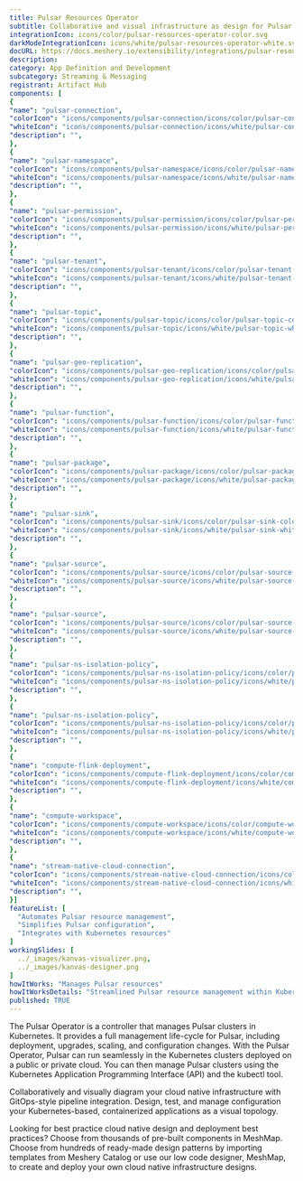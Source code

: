 ```yaml
---
title: Pulsar Resources Operator
subtitle: Collaborative and visual infrastructure as design for Pulsar Resources Operator
integrationIcon: icons/color/pulsar-resources-operator-color.svg
darkModeIntegrationIcon: icons/white/pulsar-resources-operator-white.svg
docURL: https://docs.meshery.io/extensibility/integrations/pulsar-resources-operator
description: 
category: App Definition and Development
subcategory: Streaming & Messaging
registrant: Artifact Hub
components: [
{
"name": "pulsar-connection",
"colorIcon": "icons/components/pulsar-connection/icons/color/pulsar-connection-color.svg",
"whiteIcon": "icons/components/pulsar-connection/icons/white/pulsar-connection-white.svg",
"description": "",
},
{
"name": "pulsar-namespace",
"colorIcon": "icons/components/pulsar-namespace/icons/color/pulsar-namespace-color.svg",
"whiteIcon": "icons/components/pulsar-namespace/icons/white/pulsar-namespace-white.svg",
"description": "",
},
{
"name": "pulsar-permission",
"colorIcon": "icons/components/pulsar-permission/icons/color/pulsar-permission-color.svg",
"whiteIcon": "icons/components/pulsar-permission/icons/white/pulsar-permission-white.svg",
"description": "",
},
{
"name": "pulsar-tenant",
"colorIcon": "icons/components/pulsar-tenant/icons/color/pulsar-tenant-color.svg",
"whiteIcon": "icons/components/pulsar-tenant/icons/white/pulsar-tenant-white.svg",
"description": "",
},
{
"name": "pulsar-topic",
"colorIcon": "icons/components/pulsar-topic/icons/color/pulsar-topic-color.svg",
"whiteIcon": "icons/components/pulsar-topic/icons/white/pulsar-topic-white.svg",
"description": "",
},
{
"name": "pulsar-geo-replication",
"colorIcon": "icons/components/pulsar-geo-replication/icons/color/pulsar-geo-replication-color.svg",
"whiteIcon": "icons/components/pulsar-geo-replication/icons/white/pulsar-geo-replication-white.svg",
"description": "",
},
{
"name": "pulsar-function",
"colorIcon": "icons/components/pulsar-function/icons/color/pulsar-function-color.svg",
"whiteIcon": "icons/components/pulsar-function/icons/white/pulsar-function-white.svg",
"description": "",
},
{
"name": "pulsar-package",
"colorIcon": "icons/components/pulsar-package/icons/color/pulsar-package-color.svg",
"whiteIcon": "icons/components/pulsar-package/icons/white/pulsar-package-white.svg",
"description": "",
},
{
"name": "pulsar-sink",
"colorIcon": "icons/components/pulsar-sink/icons/color/pulsar-sink-color.svg",
"whiteIcon": "icons/components/pulsar-sink/icons/white/pulsar-sink-white.svg",
"description": "",
},
{
"name": "pulsar-source",
"colorIcon": "icons/components/pulsar-source/icons/color/pulsar-source-color.svg",
"whiteIcon": "icons/components/pulsar-source/icons/white/pulsar-source-white.svg",
"description": "",
},
{
"name": "pulsar-source",
"colorIcon": "icons/components/pulsar-source/icons/color/pulsar-source-color.svg",
"whiteIcon": "icons/components/pulsar-source/icons/white/pulsar-source-white.svg",
"description": "",
},
{
"name": "pulsar-ns-isolation-policy",
"colorIcon": "icons/components/pulsar-ns-isolation-policy/icons/color/pulsar-ns-isolation-policy-color.svg",
"whiteIcon": "icons/components/pulsar-ns-isolation-policy/icons/white/pulsar-ns-isolation-policy-white.svg",
"description": "",
},
{
"name": "pulsar-ns-isolation-policy",
"colorIcon": "icons/components/pulsar-ns-isolation-policy/icons/color/pulsar-ns-isolation-policy-color.svg",
"whiteIcon": "icons/components/pulsar-ns-isolation-policy/icons/white/pulsar-ns-isolation-policy-white.svg",
"description": "",
},
{
"name": "compute-flink-deployment",
"colorIcon": "icons/components/compute-flink-deployment/icons/color/compute-flink-deployment-color.svg",
"whiteIcon": "icons/components/compute-flink-deployment/icons/white/compute-flink-deployment-white.svg",
"description": "",
},
{
"name": "compute-workspace",
"colorIcon": "icons/components/compute-workspace/icons/color/compute-workspace-color.svg",
"whiteIcon": "icons/components/compute-workspace/icons/white/compute-workspace-white.svg",
"description": "",
},
{
"name": "stream-native-cloud-connection",
"colorIcon": "icons/components/stream-native-cloud-connection/icons/color/stream-native-cloud-connection-color.svg",
"whiteIcon": "icons/components/stream-native-cloud-connection/icons/white/stream-native-cloud-connection-white.svg",
"description": "",
}]
featureList: [
  "Automates Pulsar resource management",
  "Simplifies Pulsar configuration",
  "Integrates with Kubernetes resources"
]
workingSlides: [
  ../_images/kanvas-visualizer.png,
  ../_images/kanvas-designer.png
]
howItWorks: "Manages Pulsar resources"
howItWorksDetails: "Streamlined Pulsar resource management within Kubernetes"
published: TRUE
---
```

<p>
The Pulsar Operator is a controller that manages Pulsar clusters in Kubernetes. It provides a full management life-cycle for Pulsar, including deployment, upgrades, scaling, and configuration changes. With the Pulsar Operator, Pulsar can run seamlessly in the Kubernetes clusters deployed on a public or private cloud. You can then manage Pulsar clusters using the Kubernetes Application Programming Interface (API) and the kubectl tool.
</p>
<p>
    Collaboratively and visually diagram your cloud native infrastructure with GitOps-style pipeline integration. Design, test, and manage configuration your Kubernetes-based, containerized applications as a visual topology.
</p>
<p>
    Looking for best practice cloud native design and deployment best practices? Choose from thousands of pre-built components in MeshMap. Choose from hundreds of ready-made design patterns by importing templates from Meshery Catalog or use our low code designer, MeshMap, to create and deploy your own cloud native infrastructure designs.
</p>
